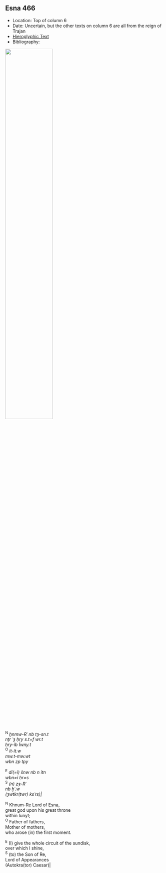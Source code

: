 ## Esna 466 {-}

<style>  
  
  .col2 {  
    columns: 2 320px;         /* number of columns and width in pixels*/  
    -webkit-columns: 2 320px; /* chrome, safari */  
    -moz-columns: 2 320px;    /* firefox */  
    -webkit-column-break-inside: avoid;  
    -page-break-inside: avoid;  
    -break-inside: avoid;  
  }  
  
</style>  

- Location: Top of column 6  
- Date: Uncertain, but the other texts on column 6 are all from the reign of Trajan
- [Hieroglyphic Text](https://www.ifao.egnet.net/uploads/publications/enligne/Temples-Esna004.pdf#page=133){target="_blank"}  
- Bibliography: 

![](./images/466.png){width=55%}
  
<div class="col2">

^N^ *ẖnmw-Rʿ nb tȝ-sn.t*  
*nṯr ʿȝ ḥry s.t=f wr.t*  
*ḥry-ỉb Ỉwny.t*  
^O^ *ỉt-ỉt.w*  
*mw.t-mw.wt*  
*wbn zp tpy*  
   
^E^ *dỉ(=ỉ) šnw nb n ỉtn*  
*wbn=ỉ ḥr=s*  
^S^ *(n) zȝ-Rʿ*  
*nb ḫʿ.w*  
*(ȝwtkr(twr) ksʿrs)|*  
  
^N^ Khnum-Re Lord of Esna,  
great god upon his great throne  
within Iunyt;  
^O^ Father of fathers,  
Mother of mothers,  
who arose (in) the first moment.  
  
^E^ (I) give the whole circuit of the sundisk,  
over which I shine,   
^S^ (to) the Son of Re,  
Lord of Appearances  
(Autokra(tor) Caesar)|  

</div>